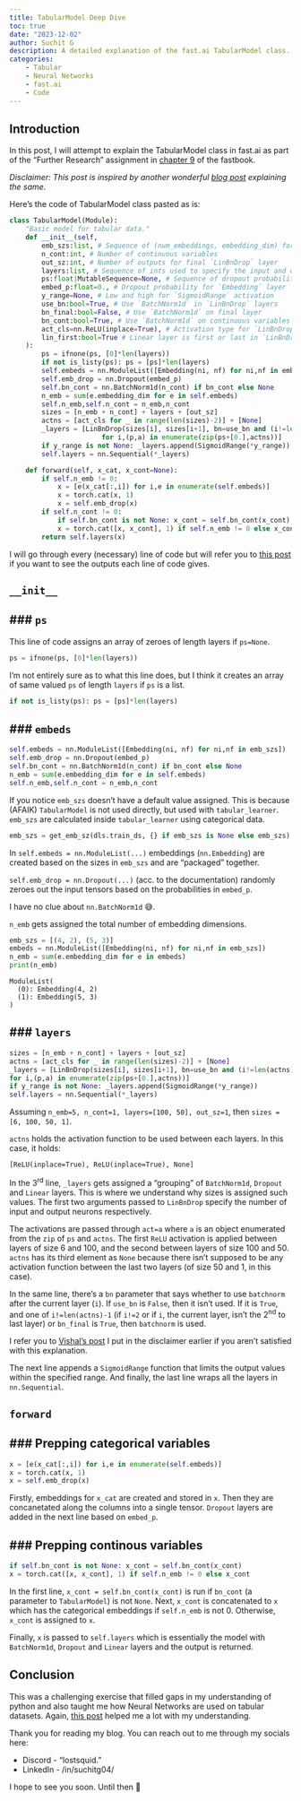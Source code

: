 ```yaml
---
title: TabularModel Deep Dive
toc: true
date: "2023-12-02"
author: Suchit G
description: A detailed explanation of the fast.ai TabularModel class.
categories:
    - Tabular
    - Neural Networks
    - fast.ai
    - Code
---
```


## Introduction

In this post, I will attempt to explain the TabularModel class in fast.ai as part of the "Further Research" assignment in [chapter 9](https://github.com/fastai/fastbook/blob/master/09_tabular.ipynb) of the fastbook.

*Disclaimer: This post is inspired by another wonderful [blog post](http://vishalbakshi.com/blog/posts/2023-10-10-TabularModel/) explaining the same.*

Here's the code of TabularModel class pasted as is:

```python
class TabularModel(Module):
    "Basic model for tabular data."
    def __init__(self, 
        emb_szs:list, # Sequence of (num_embeddings, embedding_dim) for each categorical variable
        n_cont:int, # Number of continuous variables
        out_sz:int, # Number of outputs for final `LinBnDrop` layer
        layers:list, # Sequence of ints used to specify the input and output size of each `LinBnDrop` layer
        ps:float|MutableSequence=None, # Sequence of dropout probabilities for `LinBnDrop`
        embed_p:float=0., # Dropout probability for `Embedding` layer
        y_range=None, # Low and high for `SigmoidRange` activation 
        use_bn:bool=True, # Use `BatchNorm1d` in `LinBnDrop` layers
        bn_final:bool=False, # Use `BatchNorm1d` on final layer
        bn_cont:bool=True, # Use `BatchNorm1d` on continuous variables
        act_cls=nn.ReLU(inplace=True), # Activation type for `LinBnDrop` layers
        lin_first:bool=True # Linear layer is first or last in `LinBnDrop` layers
    ):
        ps = ifnone(ps, [0]*len(layers))
        if not is_listy(ps): ps = [ps]*len(layers)
        self.embeds = nn.ModuleList([Embedding(ni, nf) for ni,nf in emb_szs])
        self.emb_drop = nn.Dropout(embed_p)
        self.bn_cont = nn.BatchNorm1d(n_cont) if bn_cont else None
        n_emb = sum(e.embedding_dim for e in self.embeds)
        self.n_emb,self.n_cont = n_emb,n_cont
        sizes = [n_emb + n_cont] + layers + [out_sz]
        actns = [act_cls for _ in range(len(sizes)-2)] + [None]
        _layers = [LinBnDrop(sizes[i], sizes[i+1], bn=use_bn and (i!=len(actns)-1 or bn_final), p=p, act=a, lin_first=lin_first)
                       for i,(p,a) in enumerate(zip(ps+[0.],actns))]
        if y_range is not None: _layers.append(SigmoidRange(*y_range))
        self.layers = nn.Sequential(*_layers)

    def forward(self, x_cat, x_cont=None):
        if self.n_emb != 0:
            x = [e(x_cat[:,i]) for i,e in enumerate(self.embeds)]
            x = torch.cat(x, 1)
            x = self.emb_drop(x)
        if self.n_cont != 0:
            if self.bn_cont is not None: x_cont = self.bn_cont(x_cont)
            x = torch.cat([x, x_cont], 1) if self.n_emb != 0 else x_cont
        return self.layers(x)
```

I will go through every (necessary) line of code but will refer you to [this post](http://vishalbakshi.com/blog/posts/2023-10-10-TabularModel/) if you want to see the outputs each line of code gives. 

## `__init__`

### `ps`
---

This line of code assigns an array of zeroes of length layers if `ps=None`.

```python
ps = ifnone(ps, [0]*len(layers))
```

I'm not entirely sure as to what this line does, but I think it creates an array of same valued `ps` of length `layers` if `ps` is a list.

```python
if not is_listy(ps): ps = [ps]*len(layers)
```

### `embeds`
---

```python
self.embeds = nn.ModuleList([Embedding(ni, nf) for ni,nf in emb_szs])
self.emb_drop = nn.Dropout(embed_p)
self.bn_cont = nn.BatchNorm1d(n_cont) if bn_cont else None
n_emb = sum(e.embedding_dim for e in self.embeds)
self.n_emb,self.n_cont = n_emb,n_cont
```

If you notice `emb_szs` doesn't have a default value assigned. This is because (AFAIK) `TabularModel` is not used directly, but used with `tabular_learner`. `emb_szs` are calculated inside `tabular_learner` using categorical data.
```python
emb_szs = get_emb_sz(dls.train_ds, {} if emb_szs is None else emb_szs)
```

In `self.embeds = nn.ModuleList(...)` embeddings (`nn.Embedding`) are created based on the sizes in `emb_szs` and are "packaged" together.

`self.emb_drop = nn.Dropout(...)` (acc. to the documentation) randomly zeroes out the input tensors based on the probabilities in `embed_p`.

I have no clue about `nn.BatchNorm1d` 😅.

`n_emb` gets assigned the total number of embedding dimensions.

```python
emb_szs = [(4, 2), (5, 3)]
embeds = nn.ModuleList([Embedding(ni, nf) for ni,nf in emb_szs])
n_emb = sum(e.embedding_dim for e in embeds)
print(n_emb)
```
```
ModuleList(
  (0): Embedding(4, 2)
  (1): Embedding(5, 3)
)
```

### `layers`
---

```python
sizes = [n_emb + n_cont] + layers + [out_sz]
actns = [act_cls for _ in range(len(sizes)-2)] + [None]
_layers = [LinBnDrop(sizes[i], sizes[i+1], bn=use_bn and (i!=len(actns)-1 or bn_final), p=p, act=a, lin_first=lin_first)
for i,(p,a) in enumerate(zip(ps+[0.],actns))]
if y_range is not None: _layers.append(SigmoidRange(*y_range))
self.layers = nn.Sequential(*_layers)
```

Assuming `n_emb=5, n_cont=1, layers=[100, 50], out_sz=1`, then `sizes = [6, 100, 50, 1]`.

`actns` holds the activation function to be used between each layers. In this case, it holds:
```
[ReLU(inplace=True), ReLU(inplace=True), None]
```

In the 3<sup>rd</sup> line, `_layers` gets assigned a "grouping" of `BatchNorm1d`, `Dropout` and `Linear` layers. This is where we understand why sizes is assigned such values. The first two arguments passed to `LinBnDrop` specify the number of input and output neurons respectively.

The activations are passed through `act=a` where `a` is an object enumerated from the `zip` of `ps` and `actns`. The first `ReLU` activation is applied between layers of size 6 and 100, and the second between layers of size 100 and 50. `actns` has its third element as `None` because there isn't supposed to be any activation function between the last two layers (of size 50 and 1, in this case).

In the same line, there's a `bn` parameter that says whether to use `batchnorm` after the current layer (`i`). If `use_bn` is `False`, then it isn't used. If it is `True`, and one of `i!=len(actns)-1` (if `i!=2` or if `i`, the current layer, isn't the 2<sup>nd</sup> to last layer) or `bn_final` is `True`, then `batchnorm` is used.

I refer you to [Vishal's post](http://vishalbakshi.com/blog/posts/2023-10-10-TabularModel/#layers) I put in the disclaimer earlier if you aren't satisfied with this explanation.

The next line appends a `SigmoidRange` function that limits the output values within the specified range. And finally, the last line wraps all the layers in `nn.Sequential`.

## `forward`

### Prepping categorical variables
---

```python
x = [e(x_cat[:,i]) for i,e in enumerate(self.embeds)]
x = torch.cat(x, 1)
x = self.emb_drop(x)
```

Firstly, embeddings for `x_cat` are created and stored in `x`. Then they are concanetated along the columns into a single tensor. `Dropout` layers are added in the next line based on `embed_p`.

### Prepping continous variables
---

```python
if self.bn_cont is not None: x_cont = self.bn_cont(x_cont)
x = torch.cat([x, x_cont], 1) if self.n_emb != 0 else x_cont
```

In the first line, `x_cont = self.bn_cont(x_cont)` is run if `bn_cont` (a parameter to `TabularModel`) is not `None`. Next, `x_cont` is concatenated to `x` which has the categorical embeddings if `self.n_emb` is not 0. Otherwise, `x_cont` is assigned to `x`.

Finally, `x` is passed to `self.layers` which is essentially the model with `BatchNorm1d`, `Dropout` and `Linear` layers and the output is returned.

## Conclusion

This was a challenging exercise that filled gaps in my understanding of python and also taught me how Neural Networks are used on tabular datasets. Again, [this post](http://vishalbakshi.com/blog/posts/2023-10-10-TabularModel/) helped me a lot with my understanding.

Thank you for reading my blog. You can reach out to me through my socials here:

- Discord - "lostsquid."
- LinkedIn - /in/suchitg04/

I hope to see you soon. Until then 👋
